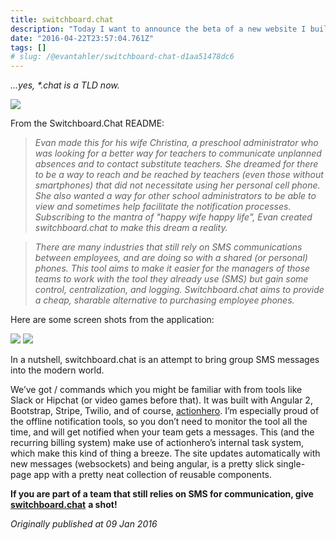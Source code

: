 ```yaml
---
title: switchboard.chat
description: "Today I want to announce the beta of a new website I built, switchboard.chat"
date: "2016-04-22T23:57:04.761Z"
tags: []
# slug: /@evantahler/switchboard-chat-d1aa51478dc6
---
```


_…yes, \*.chat is a TLD now._

![](/images/medium-export/1__k7TOA8rMJW3wFmqxLyJsCw.png)

From the Switchboard.Chat README:

> _Evan made this for his wife Christina, a preschool administrator who was looking for a better way for teachers to communicate unplanned absences and to contact substitute teachers. She dreamed for there to be a way to reach and be reached by teachers (even those without smartphones) that did not necessitate using her personal cell phone. She also wanted a way for other school administrators to be able to view and sometimes help facilitate the notification processes. Subscribing to the mantra of "happy wife happy life", Evan created switchboard.chat to make this dream a reality._

> _There are many industries that still rely on SMS communications between employees, and are doing so with a shared (or personal) phones. This tool aims to make it easier for the managers of those teams to work with the tool they already use (SMS) but gain some control, centralization, and logging. Switchboard.chat aims to provide a cheap, sharable alternative to purchasing employee phones._

Here are some screen shots from the application:

![](/images/medium-export/0__NMkBcpHYcHJgXzcD.png)
![](/images/medium-export/0__j16fU__SE1WFSITa9.png)

In a nutshell, switchboard.chat is an attempt to bring group SMS messages into the modern world.

We’ve got / commands which you might be familiar with from tools like Slack or Hipchat (or video games before that). It was built with Angular 2, Bootstrap, Stripe, Twilio, and of course, [actionhero](http://www.actionherojs.com). I’m especially proud of the offline notification tools, so you don’t need to monitor the tool all the time, and will get notified when your team gets a messages. This (and the recurring billing system) make use of actionhero’s internal task system, which make this kind of thing a breeze. The site updates automatically with new messages (websockets) and being angular, is a pretty slick single-page app with a pretty neat collection of reusable components.

**If you are part of a team that still relies on SMS for communication, give** [**switchboard.chat**](http://switchboard.chat) **a shot!**

_Originally published at 09 Jan 2016_
